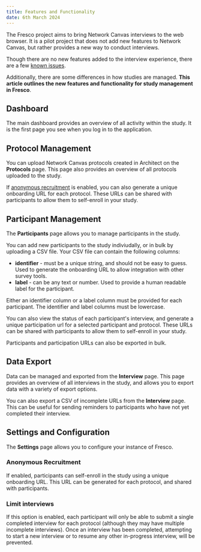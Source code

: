 ```yaml
---
title: Features and Functionality
date: 6th March 2024
---
```


The Fresco project aims to bring Network Canvas interviews to the web browser. It is a pilot project that does not
add new features to Network Canvas, but rather provides a new way to conduct interviews.

Though there are no new features added to the interview experience, there are a few [known issues](./about).

Additionally, there are some differences in how studies are managed. **This article outlines the new features and functionality for study management in Fresco**.

## Dashboard

The main dashboard provides an overview of all activity within the study. It is the first page you see when you log in to the application.

## Protocol Management

You can upload Network Canvas protocols created in Architect on the **Protocols** page. This page also provides an overview of all protocols uploaded to the study.

If [anonymous recruitment](#anonymous-recruitment) is enabled, you can also generate a unique onboarding URL for each protocol. These URLs can be shared with participants to allow them to self-enroll in your study.

## Participant Management

The **Participants** page allows you to manage participants in the study.

You can add new participants to the study indiviudally, or in bulk by uploading a CSV file. Your CSV file can contain the following columns:

- **identifier** - must be a unique string, and should not be easy to guess. Used to generate the onboarding URL to allow integration with other survey tools.
- **label** - can be any text or number. Used to provide a human readable label for the participant.

<TipBox>
Either an identifier column or a label column must be provided for each participant. The identifier and label columns must be lowercase.
</TipBox>

You can also view the status of each participant's interview, and generate a unique participation url for a selected participant and protocol. These URLs can be shared with participants to allow them to self-enroll in your study.

Participants and participation URLs can also be exported in bulk.

## Data Export
Data can be managed and exported from the **Interview** page. This page provides an overview of all interviews in the study, and allows you to export data with a variety of export options.

You can also export a CSV of incomplete URLs from the **Interview** page. This can be useful for sending reminders to participants who have not yet completed their interview.

## Settings and Configuration
The **Settings** page allows you to configure your instance of Fresco.

### Anonymous Recruitment
If enabled, participants can self-enroll in the study using a unique onboarding URL. This URL can be generated for each protocol, and shared with participants.

### Limit interviews
If this option is enabled, each participant will only be able to submit a single completed interview for each protocol (although they may have multiple incomplete interviews). Once an interview has been completed, attempting to start a new interview or to resume any other in-progress interview, will be prevented.

